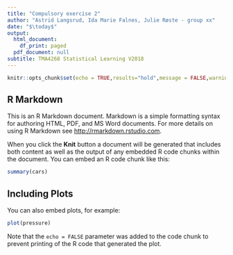 ```yaml
---
title: "Compulsory exercise 2"
author: "Astrid Langsrud, Ida Marie Falnes, Julie Røste - group xx"
date: "$\today$"
output:
  html_document:
    df_print: paged
  pdf_document: null
subtitle: TMA4268 Statistical Learning V2018
---
```

  
```r
knitr::opts_chunk$set(echo = TRUE,results="hold",message = FALSE,warning=FALSE)
```

## R Markdown

This is an R Markdown document. Markdown is a simple formatting syntax for authoring HTML, PDF, and MS Word documents. For more details on using R Markdown see <http://rmarkdown.rstudio.com>.

When you click the **Knit** button a document will be generated that includes both content as well as the output of any embedded R code chunks within the document. You can embed an R code chunk like this:

```r
summary(cars)
```

## Including Plots

You can also embed plots, for example:

```r
plot(pressure)
```

Note that the `echo = FALSE` parameter was added to the code chunk to prevent printing of the R code that generated the plot.

